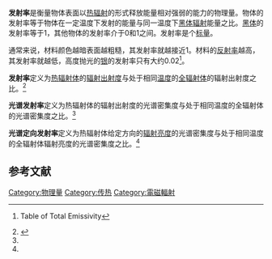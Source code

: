 {{Distinguish|辐射率}}
'''发射率'''是衡量物体表面以[[热辐射|热辐射]]的形式释放能量相对强弱的能力的物理量。物体的发射率等于物体在一定温度下发射的能量与同一温度下[[黑体辐射|黑体辐射]]能量之比。[[黑体_(物理学)|黑体]]的发射率等于1，其他物体的发射率介于0和1之间。发射率是个[[标量|标量]]。

通常来说，材料颜色越暗表面越粗糙，其发射率就越接近1。材料的[[反射率|反射率]]越高，其发射率就越低，高度抛光的[[银|银]]的发射率只有大约0.02<ref>{{cite web |url=http://www.monarchserver.com/TableofEmissivity.pdf |title=存档副本 |accessdate=2009-11-04 |deadurl=yes |archiveurl=https://web.archive.org/web/20090711135115/http://www.monarchserver.com/TableofEmissivity.pdf |archivedate=2009-07-11 }} Table of Total Emissivity</ref>。

'''发射率'''定义为[[热辐射|热辐射体]]的[[辐射出射度|辐射出射度]]与处于相同[[温度|温度]]的[[黑体_(物理学)|全辐射体]]的辐射出射度之比。<ref name="GB">{{Cite GB|id =3102.6 |title =光及有关电磁辐射的量和单位 |year =1993 |previous =1986 |promulgate_date =1993-01-02 |effective_date =1994-07-01 }}</ref>

'''光谱发射率'''定义为热辐射体的辐射出射度的光谱密集度与处于相同温度的全辐射体的光谱密集度之比。<ref name="GB" />

'''光谱定向发射率'''定义为热辐射体给定方向的[[辐射亮度|辐射亮度]]的光谱密集度与处于相同温度的全辐射体辐射亮度的光谱密集度之比。<ref name="GB" />

==参考文献==
{{reflist}}
{{物理学小作品}}
[[Category:物理量|Category:物理量]]
[[Category:传热|Category:传热]]
[[Category:電磁輻射|Category:電磁輻射]]